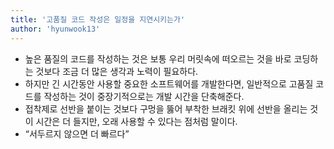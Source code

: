 ```yaml
---
title: '고품질 코드 작성은 일정을 지연시키는가'
author: 'hyunwook13'
---
```


- 높은 품질의 코드를 작성하는 것은 보통 우리 머릿속에 떠오르는 것을 바로 코딩하는 것보다 조금 더 많은 생각과 노력이 필요하다.
- 하지만 긴 시간동안 사용할 중요한 소프트웨어를 개발한다면, 일반적으로 고품질 코드를 작성하는 것이 중장기적으로는 개발 시간을 단축해준다.
- 접착제로 선반을 붙이는 것보다 구멍을 뚫어 부착한 브래킷 위에 선반을 올리는 것이 시간은 더 들지만, 오래 사용할 수 있다는 점처럼 말이다.
- “서두르지 않으면 더 빠르다”